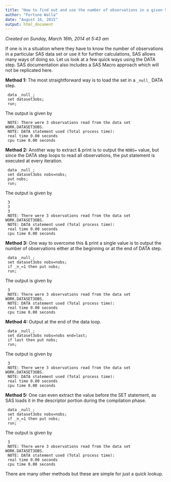 ```yaml
---
title: "How to find out and use the number of observations in a given SAS data set"
author: "Fortune Walla"
date: "August 16, 2015"
output: html_document
---
```

*Created on Sunday, March 16th, 2014 at 5:43 am*

If one is in a situation where they have to know the number of observations in a particular SAS data set or use it for further calculations, SAS allows many ways of doing so. Let us look at a few quick ways using the DATA step. SAS documentation also includes a SAS Macro approach which will not be replicated here.

**Method 1:** The most straightforward way is to load the set in a `_null_` DATA step.
```
 data _null_;
 set dataset3obs;
 run;
```
The output is given by
```
 NOTE: There were 3 observations read from the data set WORK.DATASET3OBS.
 NOTE: DATA statement used (Total process time):
 real time 0.00 seconds
 cpu time 0.00 seconds
```
**Method 2:** Another way to extract & print is to output the `NOBS=` value, but since the DATA step loops to read all observations, the put statement is executed at every iteration.
```
 data _null_;
 set dataset3obs nobs=nobs;
 put nobs;
 run;
```
The output is given by
```
 3
 3
 3
 NOTE: There were 3 observations read from the data set WORK.DATASET3OBS.
 NOTE: DATA statement used (Total process time):
 real time 0.00 seconds
 cpu time 0.00 seconds
```
**Method 3:** One way to overcome this & print a single value is to output the number of observations either at the beginning or at the end of DATA step.
```
 data _null_;
 set dataset3obs nobs=nobs;
 if _n_=1 then put nobs;
 run;
```
The output is given by
```
 3
 NOTE: There were 3 observations read from the data set WORK.DATASET3OBS.
 NOTE: DATA statement used (Total process time):
 real time 0.00 seconds
 cpu time 0.00 seconds
```
**Method 4:** Output at the end of the data loop.
```
 data _null_;
 set dataset3obs nobs=nobs end=last;
 if last then put nobs;
 run;
```
The output is given by
```
 3
 NOTE: There were 3 observations read from the data set WORK.DATASET3OBS.
 NOTE: DATA statement used (Total process time):
 real time 0.00 seconds
 cpu time 0.00 seconds
```
**Method 5:** One can even extract the value before the SET statement, as SAS loads it in the descriptor portion during the compilation phase.
```
 data _null_;
 set dataset3obs nobs=nobs;
 if _n_=1 then put nobs;
 run;
```
The output is given by
```
 3
 NOTE: There were 3 observations read from the data set WORK.DATASET3OBS.
 NOTE: DATA statement used (Total process time):
 real time 0.00 seconds
 cpu time 0.00 seconds
```
There are many other methods but these are simple for just a quick lookup.
